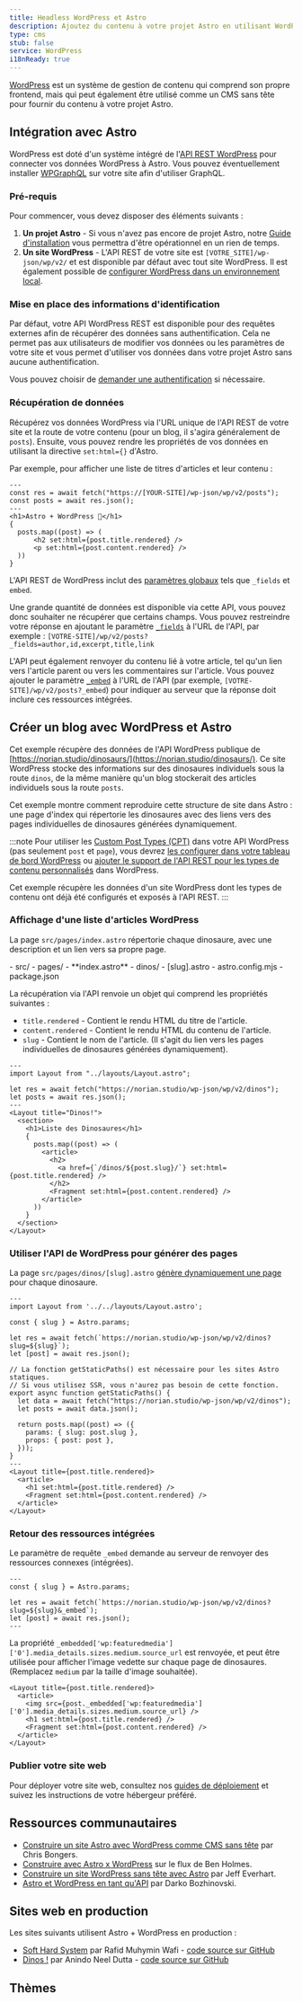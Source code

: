 ```yaml
---
title: Headless WordPress et Astro
description: Ajoutez du contenu à votre projet Astro en utilisant WordPress comme CMS
type: cms
stub: false
service: WordPress
i18nReady: true
---
```


[WordPress](https://wordpress.org/) est un système de gestion de contenu qui comprend son propre frontend, mais qui peut également être utilisé comme un CMS sans tête pour fournir du contenu à votre projet Astro.

## Intégration avec Astro

WordPress est doté d'un système intégré de l'[API REST WordPress](https://developer.wordpress.org/rest-api/) pour connecter vos données WordPress à Astro. Vous pouvez éventuellement installer [WPGraphQL](https://wordpress.org/plugins/wp-graphql/) sur votre site afin d'utiliser GraphQL.

### Pré-requis

Pour commencer, vous devez disposer des éléments suivants :

1. **Un projet Astro** - Si vous n'avez pas encore de projet Astro, notre [Guide d'installation](/fr/install/auto/) vous permettra d'être opérationnel en un rien de temps.
2. **Un site WordPress** - L'API REST de votre site est `[VOTRE_SITE]/wp-json/wp/v2/` et est disponible par défaut avec tout site WordPress. Il est également possible de [configurer WordPress dans un environnement local](https://wordpress.org/support/article/installing-wordpress-on-your-own-computer/).

### Mise en place des informations d'identification

Par défaut, votre API WordPress REST est disponible pour des requêtes externes afin de récupérer des données sans authentification. Cela ne permet pas aux utilisateurs de modifier vos données ou les paramètres de votre site et vous permet d'utiliser vos données dans votre projet Astro sans aucune authentification.

Vous pouvez choisir de [demander une authentification](https://developer.wordpress.org/rest-api/frequently-asked-questions/#require-authentication-for-all-requests) si nécessaire.

### Récupération de données

Récupérez vos données WordPress via l'URL unique de l'API REST de votre site et la route de votre contenu (pour un blog, il s'agira généralement de `posts`). Ensuite, vous pouvez rendre les propriétés de vos données en utilisant la directive `set:html={}` d'Astro.

Par exemple, pour afficher une liste de titres d'articles et leur contenu :

```astro title="src/pages/index.astro"
---
const res = await fetch("https://[YOUR-SITE]/wp-json/wp/v2/posts");
const posts = await res.json();
---
<h1>Astro + WordPress 🚀</h1>
{
  posts.map((post) => (
      <h2 set:html={post.title.rendered} />
      <p set:html={post.content.rendered} />
  ))
}
```

L'API REST de WordPress inclut des [paramètres globaux](https://developer.wordpress.org/rest-api/using-the-rest-api/global-parameters/) tels que `_fields` et `embed`.

Une grande quantité de données est disponible via cette API, vous pouvez donc souhaiter ne récupérer que certains champs. Vous pouvez restreindre votre réponse en ajoutant le paramètre [`_fields`](https://developer.wordpress.org/rest-api/using-the-rest-api/global-parameters/#_fields) à l'URL de l'API, par exemple : `[VOTRE-SITE]/wp/v2/posts?_fields=author,id,excerpt,title,link`

L'API peut également renvoyer du contenu lié à votre article, tel qu'un lien vers l'article parent ou vers les commentaires sur l'article. Vous pouvez ajouter le paramètre [`_embed`](https://developer.wordpress.org/rest-api/using-the-rest-api/global-parameters/#_embed) à l'URL de l'API (par exemple, `[VOTRE-SITE]/wp/v2/posts?_embed`) pour indiquer au serveur que la réponse doit inclure ces ressources intégrées.

## Créer un blog avec WordPress et Astro

Cet exemple récupère des données de l'API WordPress publique de [https://norian.studio/dinosaurs/](https://norian.studio/dinosaurs/). Ce site WordPress stocke des informations sur des dinosaures individuels sous la route `dinos`, de la même manière qu'un blog stockerait des articles individuels sous la route `posts`.

Cet exemple montre comment reproduire cette structure de site dans Astro : une page d'index qui répertorie les dinosaures avec des liens vers des pages individuelles de dinosaures générées dynamiquement.

:::note
Pour utiliser les [Custom Post Types (CPT)](https://learn.wordpress.org/lesson-plan/custom-post-types/) dans votre API WordPress (pas seulement `post` et `page`), vous devrez [les configurer dans votre tableau de bord WordPress](https://stackoverflow.com/questions/48536646/how-can-i-get-data-from-custom-post-type-using-wp-rest-api) ou [ajouter le support de l'API REST pour les types de contenu personnalisés](https://developer.wordpress.org/rest-api/extending-the-rest-api/adding-rest-api-support-for-custom-content-types/) dans WordPress.

Cet exemple récupère les données d'un site WordPress dont les types de contenu ont déjà été configurés et exposés à l'API REST.
:::

### Affichage d'une liste d'articles WordPress

La page `src/pages/index.astro` répertorie chaque dinosaure, avec une description et un lien vers sa propre page.

<FileTree title="Structure de Projet">
- src/
  - pages/
    - **index.astro**
    - dinos/
      - [slug].astro
- astro.config.mjs
- package.json
</FileTree>

La récupération via l'API renvoie un objet qui comprend les propriétés suivantes :

- `title.rendered` - Contient le rendu HTML du titre de l'article.
- `content.rendered` - Contient le rendu HTML du contenu de l'article.
- `slug` - Contient le nom de l'article. (Il s'agit du lien vers les pages individuelles de dinosaures générées dynamiquement).

```astro title="/src/pages/index.astro"
---
import Layout from "../layouts/Layout.astro";

let res = await fetch("https://norian.studio/wp-json/wp/v2/dinos");
let posts = await res.json();
---
<Layout title="Dinos!">
  <section>
    <h1>Liste des Dinosaures</h1>
    {
      posts.map((post) => (
        <article>
          <h2>
            <a href={`/dinos/${post.slug}/`} set:html={post.title.rendered} />
          </h2>
          <Fragment set:html={post.content.rendered} />
        </article>
      ))
    }
  </section>
</Layout>
```

### Utiliser l'API de WordPress pour générer des pages

La page `src/pages/dinos/[slug].astro` [génère dynamiquement une page](/fr/basics/routing/#routes-dynamiques) pour chaque dinosaure.

```astro title="/src/pages/dinos/[slug].astro"
---
import Layout from '../../layouts/Layout.astro';

const { slug } = Astro.params;

let res = await fetch(`https://norian.studio/wp-json/wp/v2/dinos?slug=${slug}`);
let [post] = await res.json();

// La fonction getStaticPaths() est nécessaire pour les sites Astro statiques.
// Si vous utilisez SSR, vous n'aurez pas besoin de cette fonction.
export async function getStaticPaths() {
  let data = await fetch("https://norian.studio/wp-json/wp/v2/dinos");
  let posts = await data.json();

  return posts.map((post) => ({
    params: { slug: post.slug },
    props: { post: post },
  }));
}
---
<Layout title={post.title.rendered}>
  <article>
    <h1 set:html={post.title.rendered} />
    <Fragment set:html={post.content.rendered} />
  </article>
</Layout>
```

### Retour des ressources intégrées

Le paramètre de requête `_embed` demande au serveur de renvoyer des ressources connexes (intégrées).

```astro title="src/pages/dinos/[slug].astro" /&_embed/
---
const { slug } = Astro.params;

let res = await fetch(`https://norian.studio/wp-json/wp/v2/dinos?slug=${slug}&_embed`);
let [post] = await res.json();
---
```

La propriété `_embedded['wp:featuredmedia']['0'].media_details.sizes.medium.source_url` est renvoyée, et peut être utilisée pour afficher l'image vedette sur chaque page de dinosaures. (Remplacez `medium` par la taille d'image souhaitée).

```astro title="/src/pages/dinos/[slug].astro" {3}
<Layout title={post.title.rendered}>
  <article>
    <img src={post._embedded['wp:featuredmedia']['0'].media_details.sizes.medium.source_url} />
    <h1 set:html={post.title.rendered} />
    <Fragment set:html={post.content.rendered} />
  </article>
</Layout>
```

### Publier votre site web

Pour déployer votre site web, consultez nos [guides de déploiement](/fr/guides/deploy/) et suivez les instructions de votre hébergeur préféré.

## Ressources communautaires

- [Construire un site Astro avec WordPress comme CMS sans tête](https://blog.openreplay.com/building-an-astro-website-with-wordpress-as-a-headless-cms/) par Chris Bongers.
- [Construire avec Astro x WordPress](https://www.youtube.com/watch?v=Jstqgklvfnc) sur le flux de Ben Holmes.
- [Construire un site WordPress sans tête avec Astro](https://developers.wpengine.com/blog/building-a-headless-wordpress-site-with-astro) par Jeff Everhart.
- [Astro et WordPress en tant qu'API](https://darko.io/posts/wp-as-an-api/) par Darko Bozhinovski.

## Sites web en production

Les sites suivants utilisent Astro + WordPress en production :

- [Soft Hard System](https://softhardsystem.com/) par Rafid Muhymin Wafi - [code source sur GitHub](https://github.com/RafidMuhymin/softhardsystem)
- [Dinos !](https://wc-dinos.netlify.app/) par Anindo Neel Dutta - [code source sur GitHub](https://github.com/leen-neel/astro-wordpress)

## Thèmes

<Grid>
  <Card title="Astro WordPress Starter" href="https://astro.build/themes/details/astro-wordpress-starter/" thumbnail="astro-wordpress-starter.png"/>
</Grid>
